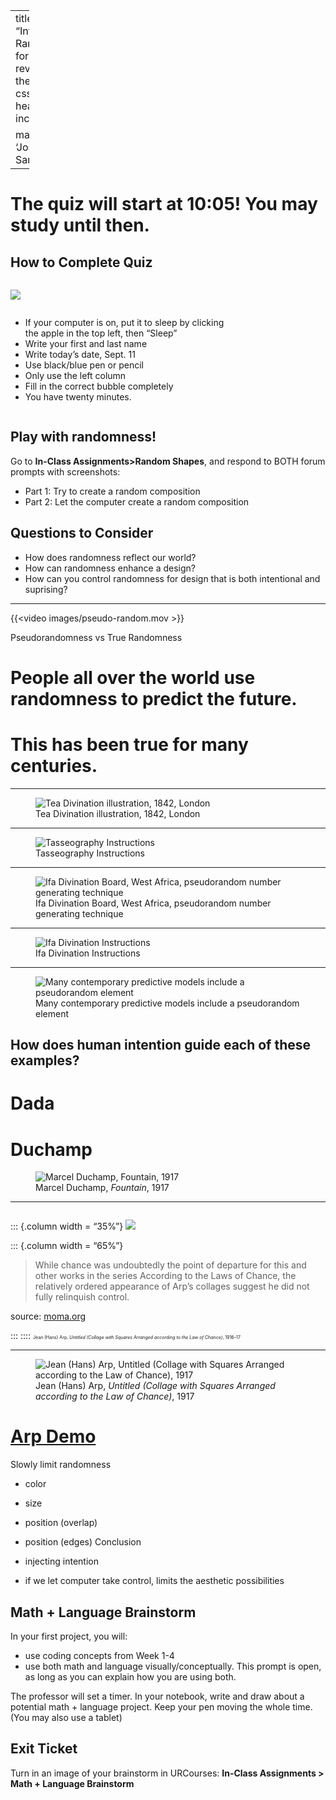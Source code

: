 
---
title: "Intentionally Random"
format:
  revealjs:
    theme: dark
    css: ../bl.css
    header-includes: |
      <link rel="preconnect" href="https://fonts.googleapis.com">
      <link rel="preconnect" href="https://fonts.gstatic.com" crossorigin>
      <link href="https://fonts.googleapis.com/css2?family=Josefin+Sans:ital,wght@0,100..700;1,100..700&display=swap" rel="stylesheet">


mainfont: 'Josefin Sans'
---

# The quiz will start at 10:05! You may study until then.

## How to Complete Quiz {.smaller}

::: {.column width="30%"}

![](https://brownbagteacher.com/wp-content/uploads/2020/02/BubbledScantron-1024x770.png)

:::

::: {.column width="70%"}

* If your computer is on, put it to sleep by clicking the apple in the top left, then "Sleep"
* Write your first and last name
* Write today's date, Sept. 11
* Use black/blue pen or pencil
* Only use the left column
* Fill in the correct bubble completely
* You have twenty minutes.

:::


## Play with randomness!

Go to **In-Class Assignments>Random Shapes**, and respond to BOTH forum prompts with screenshots:

  * Part 1: Try to create a random composition
  * Part 2: Let the computer create a random composition

## Questions to Consider 

  * How does randomness reflect our world? 
  * How can randomness enhance a design?
  * How can you control randomness for design that is both intentional and suprising?



---


{{<video images/pseudo-random.mov >}}

::: {.caption}
Pseudorandomness vs True Randomness
:::


# People all over the world use randomness to predict the future.

# This has been true for many centuries.

---

![Tea Divination illustration, 1842, London](images/tea-fortune-telling.jpg)

---

![Tasseography Instructions](images/tea-symbols.jpg)

---

![Ifa Divination Board, West Africa, pseudorandom number generating technique](images/ogunnaike-4.jpg)

---

![Ifa Divination Instructions](images/ifa-board.webp)

---

![Many contemporary predictive models include a pseudorandom element](images/winter-weather-temperature-forecast-february-2025-anomaly-united-states-canada-end-month-prediction.png)

## How does human intention guide each of these examples? {.vert} 

# Dada 

# [Duchamp]{.stlth_hd}
![Marcel Duchamp, *Fountain*, 1917](images/fountain.jpg)


---

:::: {.columns}
::: {.column width = "35%"}
![](images/arp1.jpg)
:::
::: {.column width = "65%"}
<blockquote>While chance was undoubtedly the point of departure for this and other works in the series According to the Laws of Chance, the relatively ordered appearance of Arp’s collages suggest he did not fully relinquish control.
</blockquote>
source: [moma.org](https://www.moma.org/collection/works/37013)

:::
::::
[Jean (Hans) Arp, *Untitled (Collage with Squares Arranged according to the Law of Chance)*, 1916–17]{style="font-size:0.5em"}

---

![Jean (Hans) Arp, *Untitled (Collage with Squares Arranged according to the Law of Chance)*, 1917](images/arp2.jpg)


# [Arp Demo](https://editor.p5js.org/howshekilledit/sketches/EvSj_k147)

::: {.notes}

Slowly limit randomness

- color
- size
- position (overlap)
- position (edges)
Conclusion

- injecting intention
- if we let computer take control, limits the aesthetic possibilities
:::

## Math + Language Brainstorm {.smaller}

In your first project, you will: 

* use coding concepts from Week 1-4
* use both math and language visually/conceptually. This prompt is open, as long as you can explain how you are using both.

The professor will set a timer. In your notebook, write and draw about a potential math + language project. Keep your pen moving the whole time. (You may also use a tablet)

## Exit Ticket

Turn in an image of your brainstorm in URCourses: **In-Class Assignments > Math + Language Brainstorm**




